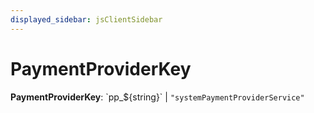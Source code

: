 ```yaml
---
displayed_sidebar: jsClientSidebar
---
```



# PaymentProviderKey

 **PaymentProviderKey**: \`pp\_${string}\` \| ``"systemPaymentProviderService"``
